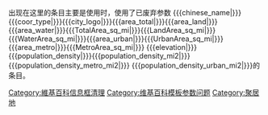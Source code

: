 {{empty category}}
{{tracking category}}

出现在这里的条目主要是使用{{t1|Infobox settlement}}时，使用了已废弃参数<nowiki>
{{{chinese_name|}}}{{{coor_type|}}}{{{city_logo|}}}{{{area_total|}}}{{{area_land|}}}{{{area_water|}}}{{{TotalArea_sq_mi|}}}{{{LandArea_sq_mi|}}} {{{WaterArea_sq_mi|}}}{{{area_urban|}}}{{{UrbanArea_sq_mi|}}}{{{area_metro|}}}{{{MetroArea_sq_mi|}}} {{{elevation|}}}{{{population_density|}}}{{{population_density_mi2|}}} {{{population_density_metro_mi2|}}} {{{population_density_urban_mi2|}}}</nowiki>的条目。

[[Category:維基百科信息框清理|Category:維基百科信息框清理]]
[[Category:维基百科模板参数问题|Category:维基百科模板参数问题]]
[[Category:聚居地|Category:聚居地]]